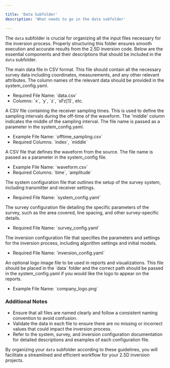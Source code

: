 ```yaml
---

title: 'Data Subfolder'
description: 'What needs to go in the data subfolder'

---
```


The `data` subfolder is crucial for organizing all the input files necessary for the inversion process. Properly structuring this folder ensures smooth execution and accurate results from the 2.5D inversion code. Below are the essential components and their descriptions that should be included in the `data` subfolder.

<CardGroup cols={1}>
  <Card title="Data File" icon="square-1">
    The main data file in CSV format. This file should contain all the necessary survey data including coordinates, measurements, and any other relevant attributes. The column names of the relevant data should be provided in the system_config.yaml. 
    <ul>
      <li>Required File Name: `data.csv`</li>
      <li>Columns: `x`, `y`, `z`, `sFz[1]`, etc.</li>
    </ul>
  </Card>
  <Card title="Offtime Sampling File" icon="square-2">
    A CSV file containing the receiver sampling times. This is used to define the sampling intervals during the off-time of the waveform.
    The 'middle' column indicates the middle of the sampling interval. The file name is passed as a parameter in the system_config.yaml. 
    <ul>
      <li>Example File Name: `offtime_sampling.csv`</li>
      <li>Required Columns: `index`, `middle` </li>
    </ul>
  </Card>
  <Card title="Waveform File" icon="square-3">
    A CSV file that defines the waveform from the source. The file name is passed as a parameter in the system_config file. 
    <ul>
      <li>Example File Name: `waveform.csv`</li>
      <li>Required Columns: `time`, `amplitude`</li>
    </ul>
  </Card>
  <Card title="System Configuration" icon="square-4" href="/25_aem/configuration/system">
    The system configuration file that outlines the setup of the survey system, including transmitter and receiver settings.
    <ul>
      <li>Required File Name: `system_config.yaml`</li>
    </ul>
  </Card>
  <Card title="Survey Configuration" icon="square-5" href="/25_aem/configuration/survey">
    The survey configuration file detailing the specific parameters of the survey, such as the area covered, line spacing, and other survey-specific details.
    <ul>
      <li>Required File Name: `survey_config.yaml`</li>
    </ul>
  </Card>
  <Card title="Inversion Configuration" icon="square-6" href="/25_aem/configuration/inversion">
    The inversion configuration file that specifies the parameters and settings for the inversion process, including algorithm settings and initial models.
    <ul>
      <li>Required File Name: `inversion_config.yaml`</li>
    </ul>
  </Card>
  <Card title="Logo Image (optional)" icon="square-7">
    An optional logo image file to be used in reports and visualizations. This file should be placed in the `data` folder and the correct path should be passed in the system_config.yaml if you would like the logo to appear on the reports. 
    <ul>
      <li>Example File Name: `company_logo.png`</li>
    </ul>
  </Card>
</CardGroup>

### Additional Notes

- Ensure that all files are named clearly and follow a consistent naming convention to avoid confusion.
- Validate the data in each file to ensure there are no missing or incorrect values that could impact the inversion process.
- Refer to the system, survey, and inversion configuration documentation for detailed descriptions and examples of each configuration file.

By organizing your `data` subfolder according to these guidelines, you will facilitate a streamlined and efficient workflow for your 2.5D inversion projects.